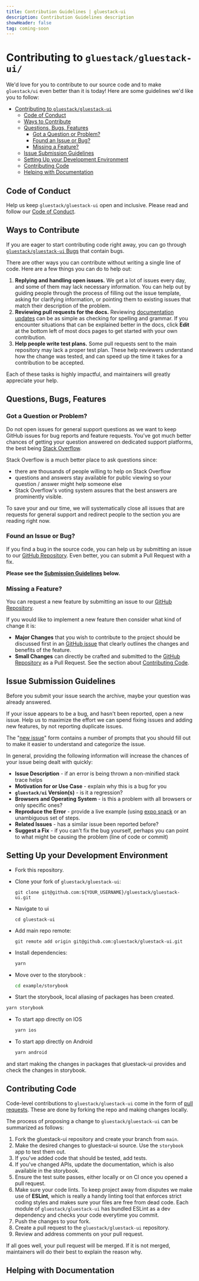 ```yaml
---
title: Contribution Guidelines | gluestack-ui
description: Contribution Guidelines description
showHeader: false
tag: coming-soon
---
```



<Meta title="More/Contribution Guidelines" />

# Contributing to `gluestack/gluestack-ui/`

We'd love for you to contribute to our source code and to make `gluestack/ui` even better than it is
today! Here are some guidelines we'd like you to follow:

- [Contributing to `gluestack/gluestack-ui`](#contributing-to-gluestack-ui)
  - [ Code of Conduct](#-code-of-conduct)
  - [ Ways to Contribute](#-ways-to-contribute)
  - [ Questions, Bugs, Features](#-questions-bugs-features)
    - [ Got a Question or Problem?](#-got-a-question-or-problem)
    - [ Found an Issue or Bug?](#-found-an-issue-or-bug)
    - [ Missing a Feature?](#-missing-a-feature)
  - [ Issue Submission Guidelines](#-issue-submission-guidelines)
  - [ Setting Up your Development Environment](#-setting-up-your-development-environment)
  - [ Contributing Code](#-contributing-code)
  - [ Helping with Documentation](#-helping-with-documentation)

## <a name="coc"></a> Code of Conduct

Help us keep `gluestack/gluestack-ui` open and inclusive. Please read and follow our [Code of Conduct](CODE_OF_CONDUCT.md).

## <a name="wtc"></a> Ways to Contribute

If you are eager to start contributing code right away, you can go through [`gluestack/gluestack-ui` Bugs](https://github.com/gluestack/gluestack-ui/issues?q=is%3Aopen+is%3Aissue+label%3Abug) that contain bugs.

There are other ways you can contribute without writing a single line of code. Here are a few things you can do to help out:

1. **Replying and handling open issues.** We get a lot of issues every day, and some of them may lack necessary information. You can help out by guiding people through the process of filling out the issue template, asking for clarifying information, or pointing them to existing issues that match their description of the problem.
2. **Reviewing pull requests for the docs.** Reviewing [documentation updates](https://github.com/gluestack/ui-docs/pulls) can be as simple as checking for spelling and grammar. If you encounter situations that can be explained better in the docs, click **Edit** at the bottom left of most docs pages to get started with your own contribution.
3. **Help people write test plans.** Some pull requests sent to the main repository may lack a proper test plan. These help reviewers understand how the change was tested, and can speed up the time it takes for a contribution to be accepted.

Each of these tasks is highly impactful, and maintainers will greatly appreciate your help.

## <a name="requests"></a> Questions, Bugs, Features

### <a name="question"></a> Got a Question or Problem?

Do not open issues for general support questions as we want to keep GitHub issues for bug reports
and feature requests. You've got much better chances of getting your question answered on dedicated
support platforms, the best being [Stack Overflow](http://stackoverflow.com/questions/tagged/gluestack).

Stack Overflow is a much better place to ask questions since:

- there are thousands of people willing to help on Stack Overflow
- questions and answers stay available for public viewing so your question / answer might help
  someone else
- Stack Overflow's voting system assures that the best answers are prominently visible.

To save your and our time, we will systematically close all issues that are requests for general
support and redirect people to the section you are reading right now.

### <a name="issue"></a> Found an Issue or Bug?

If you find a bug in the source code, you can help us by submitting an issue to our
[GitHub Repository](https://github.com/gluestack/gluestack-ui/issues). Even better, you can submit a Pull Request with a fix.

**Please see the [Submission Guidelines](#submit) below.**

### <a name="feature"></a> Missing a Feature?

You can request a new feature by submitting an issue to our [GitHub Repository](https://github.com/gluestack/ui/issues).

If you would like to implement a new feature then consider what kind of change it is:

- **Major Changes** that you wish to contribute to the project should be discussed first in an
  [GitHub issue](https://github.com/gluestack/gluestack-ui/issues) that clearly outlines the changes and benefits of the feature.
- **Small Changes** can directly be crafted and submitted to the [GitHub Repository](https://github.com/gluestack/gluestack-ui)
  as a Pull Request. See the section about [Contributing Code](#submit-pr).

## <a name="submit"></a> Issue Submission Guidelines

Before you submit your issue search the archive, maybe your question was already answered.

If your issue appears to be a bug, and hasn't been reported, open a new issue. Help us to maximize
the effort we can spend fixing issues and adding new features, by not reporting duplicate issues.

The "[new issue](https://github.com/gluestack/gluestack-ui/issues/new)" form contains a number of prompts that you should fill out to
make it easier to understand and categorize the issue.

In general, providing the following information will increase the chances of your issue being dealt
with quickly:

- **Issue Description** - if an error is being thrown a non-minified stack trace helps
- **Motivation for or Use Case** - explain why this is a bug for you
- **`gluestack/ui` Version(s)** - is it a regression?
- **Browsers and Operating System** - is this a problem with all browsers or only specific ones?
- **Reproduce the Error** - provide a live example (using [expo snack](https://snack.expo.io/) or an unambiguous set of steps.
- **Related Issues** - has a similar issue been reported before?
- **Suggest a Fix** - if you can't fix the bug yourself, perhaps you can point to what might be
  causing the problem (line of code or commit)

## <a name="dev-env"></a> Setting Up your Development Environment

- Fork this repository.

- Clone your fork of `gluestack/gluestack-ui`:

  ```git
  git clone git@github.com:${YOUR_USERNAME}/gluestack/gluestack-ui.git
  ```

- Navigate to ui

  ```
  cd gluestack-ui
  ```

- Add main repo remote:

  ```git
  git remote add origin git@github.com:gluestack/gluestack-ui.git
  ```

- Install dependencies:

  ```bash
  yarn
  ```

- Move over to the storybook :

  ```bash
  cd example/storybook
  ```

- Start the storybook, local aliasing of packages has been created.

```bash
yarn storybook
```

- To start app directly on IOS
  ```bash
  yarn ios
  ```
- To start app directly on Android
  ```bash
  yarn android
  ```

and start making the changes in packages that gluestack-ui provides and check the changes in storybook.

## <a name="submit-pr"></a> Contributing Code

Code-level contributions to `gluestack/gluestack-ui` come in the form of [pull requests](https://help.github.com/en/articles/about-pull-requests). These are done by forking the repo and making changes locally.

The process of proposing a change to `gluestack/gluestack-ui` can be summarized as follows:

1. Fork the gluestack-ui repository and create your branch from `main`.
2. Make the desired changes to gluestack-ui source. Use the `storybook` app to test them out.
3. If you've added code that should be tested, add tests.
4. If you've changed APIs, update the documentation, which is also available in the storybook.
5. Ensure the test suite passes, either locally or on CI once you opened a pull request.
6. Make sure your code lints. To keep project away from disputes we make use of **ESLint**, which is really a handy linting tool that enforces strict coding styles and makes sure your files are free from dead code. Each module of `gluestack/gluestack-ui` has bundled ESLint as a dev dependency and checks your code everytime you commit.
7. Push the changes to your fork.
8. Create a pull request to the `gluestack/gluestack-ui` repository.
9. Review and address comments on your pull request.

If all goes well, your pull request will be merged. If it is not merged, maintainers will do their best to explain the reason why.

## <a name="docs"></a> Helping with Documentation
